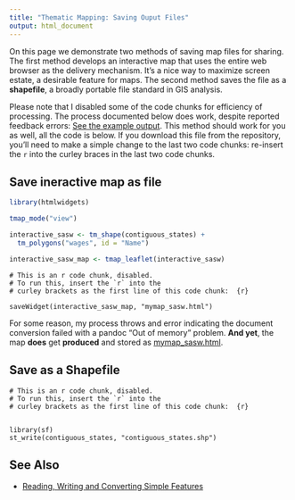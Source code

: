 ```yaml
---
title: "Thematic Mapping: Saving Ouput Files"
output: html_document
---
```


On this page we demonstrate two methods of saving map files for sharing.  The first method develops an interactive map that uses the entire web browser as the delivery mechanism.  It's a nice way to maximize screen estate, a desirable feature for maps.  The second method saves the file as a **shapefile**, a broadly portable file standard in GIS analysis.

Please note that I disabled some of the code chunks for efficiency of processing.  The process documented below does work, despite reported feedback errors:  [See the example output](mymap_sasw.html).  This method should work for you as well, all the code is below.  If you download this file from the repository, you'll need to make a simple change to the last two code chunks: re-insert the `r` into the curley braces in the last two code chunks.  

## Save ineractive map as file

```r
library(htmlwidgets)
```


```r
tmap_mode("view")
```


```r
interactive_sasw <- tm_shape(contiguous_states) +
  tm_polygons("wages", id = "Name")
```



```r
interactive_sasw_map <- tmap_leaflet(interactive_sasw)
```


```{}
# This is an r code chunk, disabled.  
# To run this, insert the `r` into the 
# curley brackets as the first line of this code chunk:  {r}

saveWidget(interactive_sasw_map, "mymap_sasw.html")
```

For some reason, my process throws and error indicating the document conversion failed with a pandoc "Out of memory" problem.  **And yet**, the map **does** get **produced** and stored as [mymap_sasw.html](mymap_sasw.html).


## Save as a Shapefile

```{}
# This is an r code chunk, disabled.  
# To run this, insert the `r` into the 
# curley brackets as the first line of this code chunk:  {r}


library(sf)
st_write(contiguous_states, "contiguous_states.shp")
```


## See Also


- [Reading, Writing and Converting Simple Features](https://r-spatial.github.io/sf/articles/sf2.html)

